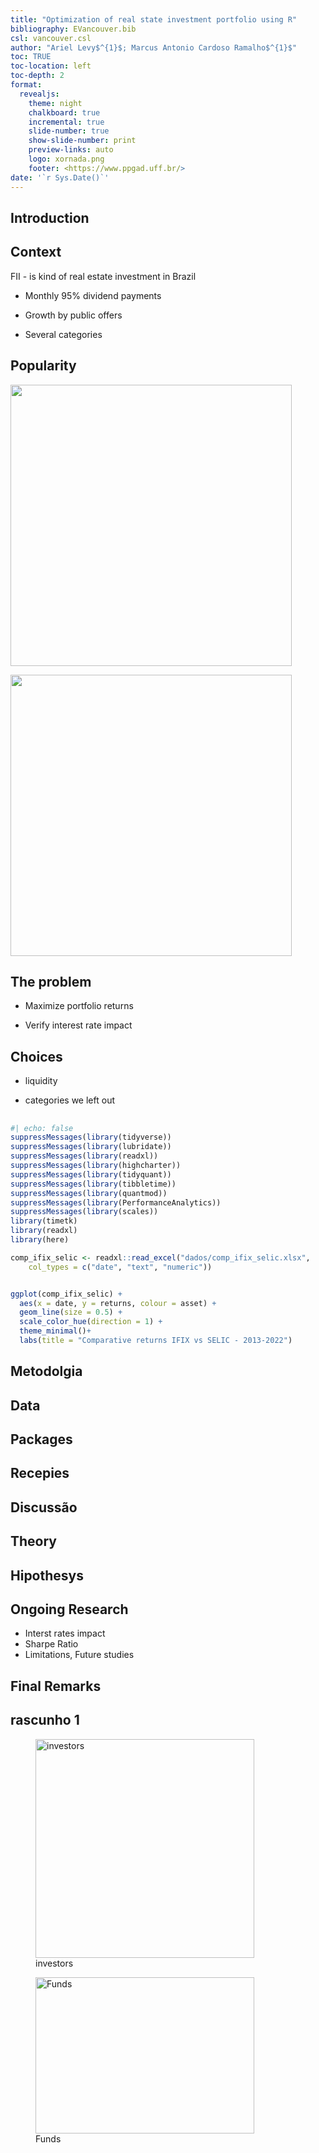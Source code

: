 ```yaml
---
title: "Optimization of real state investment portfolio using R"
bibliography: EVancouver.bib
csl: vancouver.csl
author: "Ariel Levy$^{1}$; Marcus Antonio Cardoso Ramalho$^{1}$"
toc: TRUE
toc-location: left 
toc-depth: 2
format: 
  revealjs:
    theme: night
    chalkboard: true
    incremental: true
    slide-number: true
    show-slide-number: print
    preview-links: auto
    logo: xornada.png
    footer: <https://www.ppgad.uff.br/>
date: '`r Sys.Date()`'
---
```


## Introduction {.smaller}

::: {#tabset1 .panel-tabset}
## Context

FII - is kind of real estate investment in Brazil

-   Monthly 95% dividend payments

-   Growth by public offers

-   Several categories

## Popularity



::: r-stack
![](images/Investidores.png){.fragment width="450" height="450"}

![](images/fundos.png){.fragment top="50" width="450" height="450"}
:::

## The problem

-   Maximize portfolio returns

-   Verify interest rate impact

## Choices

-   liquidity

-   categories we left out

## 

```r
#| echo: false
suppressMessages(library(tidyverse))
suppressMessages(library(lubridate))
suppressMessages(library(readxl))
suppressMessages(library(highcharter))
suppressMessages(library(tidyquant))
suppressMessages(library(tibbletime))
suppressMessages(library(quantmod))
suppressMessages(library(PerformanceAnalytics))
suppressMessages(library(scales))
library(timetk)
library(readxl)
library(here)
```

```r

comp_ifix_selic <- readxl::read_excel("dados/comp_ifix_selic.xlsx",
    col_types = c("date", "text", "numeric"))


ggplot(comp_ifix_selic) +
  aes(x = date, y = returns, colour = asset) +
  geom_line(size = 0.5) +
  scale_color_hue(direction = 1) +
  theme_minimal()+
  labs(title = "Comparative returns IFIX vs SELIC - 2013-2022")
```
:::

## Metodolgia {.smaller}

::: {#tabset2 .panel-tabset}
## Data

## Packages

## Recepies
:::

## Discussão {.smaller}

::: {#tabset3 .panel-tabset}

## Theory

## Hipothesys

## Ongoing Research

-   Interst rates impact
-   Sharpe Ratio
-   Limitations, Future studies
:::

## Final Remarks

## rascunho 1

::: {#fig-fundos layout-ncol="2"}
![investors](images/Investidores.png){#fig-investhors width="350"}

![Funds](images/fundos.png){#fig-Listed width="350" height="250"}

:::
